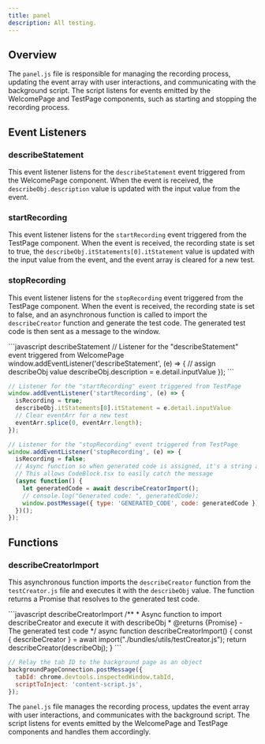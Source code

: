 ```yaml
---
title: panel
description: All testing.
---
```


## Overview
The `panel.js` file is responsible for managing the recording process, updating the event array with user interactions, and communicating with the background script. The script listens for events emitted by the WelcomePage and TestPage components, such as starting and stopping the recording process.

## Event Listeners

### describeStatement
This event listener listens for the `describeStatement` event triggered from the WelcomePage component. When the event is received, the `describeObj.description` value is updated with the input value from the event.

### startRecording
This event listener listens for the `startRecording` event triggered from the TestPage component. When the event is received, the recording state is set to true, the `describeObj.itStatements[0].itStatement` value is updated with the input value from the event, and the event array is cleared for a new test.

### stopRecording
This event listener listens for the `stopRecording` event triggered from the TestPage component. When the event is received, the recording state is set to false, and an asynchronous function is called to import the `describeCreator` function and generate the test code. The generated test code is then sent as a message to the window.

<CodeGroup>
  ```javascript describeStatement
  // Listener for the "describeStatement" event triggered from WelcomePage
  window.addEventListener('describeStatement', (e) => {
    // assign describeObj value 
    describeObj.description = e.detail.inputValue
  });
  ```

  ```javascript startRecording
  // Listener for the "startRecording" event triggered from TestPage
  window.addEventListener('startRecording', (e) => {
    isRecording = true;
    describeObj.itStatements[0].itStatement = e.detail.inputValue
    // Clear eventArr for a new test
    eventArr.splice(0, eventArr.length);
  });
  ```

  ```javascript stopRecording
  // Listener for the "stopRecording" event triggered from TestPage
  window.addEventListener('stopRecording', (e) => {
    isRecording = false;
    // Async function so when generated code is assigned, it's a string and not a promise
    // This allows CodeBlock.tsx to easily catch the message
    (async function() {
      let generatedCode = await describeCreatorImport();
      // console.log("Generated code: ", generatedCode);
      window.postMessage({ type: 'GENERATED_CODE', code: generatedCode })
    })();
  });
  ```
</CodeGroup>


## Functions

### describeCreatorImport
This asynchronous function imports the `describeCreator` function from the `testCreator.js` file and executes it with the `describeObj` value. The function returns a Promise that resolves to the generated test code.

<CodeGroup>
  ```javascript describeCreatorImport
  /**
  * Async function to import describeCreator and execute it with describeObj
  * @returns {Promise<string>} - The generated test code
  */
  async function describeCreatorImport() {
    const { describeCreator } = await import("./bundles/utils/testCreator.js");
    return describeCreator(describeObj);
  }
  ```

  ```javascript backgroundPaeConnection
  // Relay the tab ID to the background page as an object
  backgroundPageConnection.postMessage({
    tabId: chrome.devtools.inspectedWindow.tabId,
    scriptToInject: 'content-script.js',
  });
  ```
</CodeGroup>

The `panel.js` file manages the recording process, updates the event array with user interactions, and communicates with the background script. The script listens for events emitted by the WelcomePage and TestPage components and handles them accordingly.